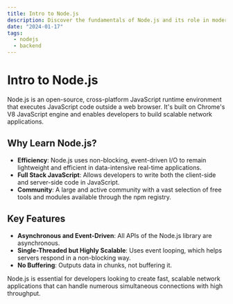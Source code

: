 ```yaml
---
title: Intro to Node.js
description: Discover the fundamentals of Node.js and its role in modern web development.
date: "2024-01-17"
tags:
  - nodejs
  - backend
---
```


# Intro to Node.js

Node.js is an open-source, cross-platform JavaScript runtime environment that executes JavaScript code outside a web browser. It's built on Chrome's V8 JavaScript engine and enables developers to build scalable network applications.

## Why Learn Node.js?

- **Efficiency**: Node.js uses non-blocking, event-driven I/O to remain lightweight and efficient in data-intensive real-time applications.
- **Full Stack JavaScript**: Allows developers to write both the client-side and server-side code in JavaScript.
- **Community**: A large and active community with a vast selection of free tools and modules available through the npm registry.

## Key Features

- **Asynchronous and Event-Driven**: All APIs of the Node.js library are asynchronous.
- **Single-Threaded but Highly Scalable**: Uses event looping, which helps servers respond in a non-blocking way.
- **No Buffering**: Outputs data in chunks, not buffering it.

Node.js is essential for developers looking to create fast, scalable network applications that can handle numerous simultaneous connections with high throughput.
